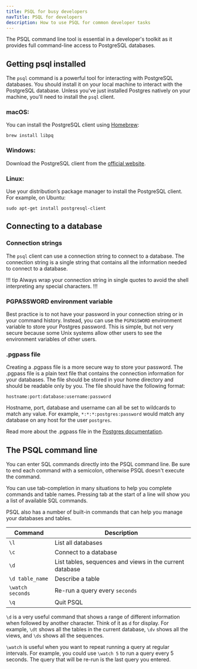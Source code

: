 ```yaml
---
title: PSQL for busy developers
navTitle: PSQL for developers
description: How to use PSQL for common developer tasks
---
```


The PSQL command line tool is essential in a developer's toolkit as it provides full command-line access to PostgreSQL databases. 

## Getting psql installed

The `psql` command is a powerful tool for interacting with PostgreSQL databases. You should install it on your local machine to interact with the PostgreSQL database. Unless you've just installed Postgres natively on your machine, you'll need to install the `psql` client. 

### macOS:

You can install the PostgreSQL client using [Homebrew](brew.sh):

```
brew install libpq
```

### Windows:

Download the PostgreSQL client from the [official website](https://www.enterprisedb.com/downloads/postgres-postgresql-downloads).

### Linux:

Use your distribution’s package manager to install the PostgreSQL client. For example, on Ubuntu:

```
sudo apt-get install postgresql-client
```

## Connecting to a database

### Connection strings

The `psql` client can use a connection string to connect to a database. The connection string is a single string that contains all the information needed to connect to a database. 

!!! tip
Always wrap your connection string in single quotes to avoid the shell interpreting any special characters.
!!!

### PGPASSWORD environment variable

Best practice is to not have your password in your connection string or in your command history. Instead, you can use the `PGPASSWORD` environment variable to store your Postgres password. This is simple, but not very secure because some Unix systems allow other users to see the environment variables of other users.

### .pgpass file

Creating a .pgpass file is a more secure way to store your password. The .pgpass file is a plain text file that contains the connection information for your databases. The file should be stored in your home directory and should be readable only by you. The file should have the following format:

```
hostname:port:database:username:password
```

Hostname, port, database and username can all be set to wildcards to match any value. For example, `*:*:*:postgres:password` would match any database on any host for the user `postgres`.

Read more about the .pgpass file in the [Postgres documentation](https://www.postgresql.org/docs/current/libpq-pgpass.html).

## The PSQL command line

You can enter SQL commands directly into the PSQL command line. Be sure to end each command with a semicolon, otherwise PSQL doesn't execute the command. 

You can use tab-completion in many situations to help you complete commands and table names. Pressing tab at the start of a line will show you a list of available SQL commands.

PSQL also has a number of built-in commands that can help you manage your databases and tables.


| Command         | Description                                              |
|-----------------|----------------------------------------------------------|
| `\l`            | List all databases                                       |
| `\c`            | Connect to a database                                    |
| `\d`            | List tables, sequences and views in the current database |
| `\d table_name` | Describe a table                                         |
| `\watch seconds` | Re-run a query every `seconds`                          |
| `\q`            | Quit PSQL                                                |

`\d` is a very useful command that shows a range of different information when followed by another character. Think of it as `d` for display. For example, `\dt` shows all the tables in the current database, `\dv` shows all the views, and `\ds` shows all the sequences.

`\watch` is useful when you want to repeat running a query at regular intervals. For example, you could use `\watch 5` to run a query every 5 seconds. The query that will be re-run is the last query you entered.




